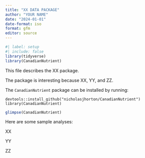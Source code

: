 ```yaml
---
title: "XX DATA PACKAGE"
author: "YOUR NAME"
date: "2024-01-01"
date-format: iso
format: gfm
editor: source
---
```


```r
#| label: setup
#| include: false
library(tidyverse)
library(CanadianNutrient)
```

This file describes the XX package.

The package is interesting because XX, YY, and ZZ.

The `CanadianNutrient` package can be installed by running:

```
devtools::install_github("nicholasjhorton/CanadianNutrient")
library(CanadianNutrient)
```

```r
glimpse(CanadianNutrient)
```

Here are some sample analyses:

XX

YY

ZZ
